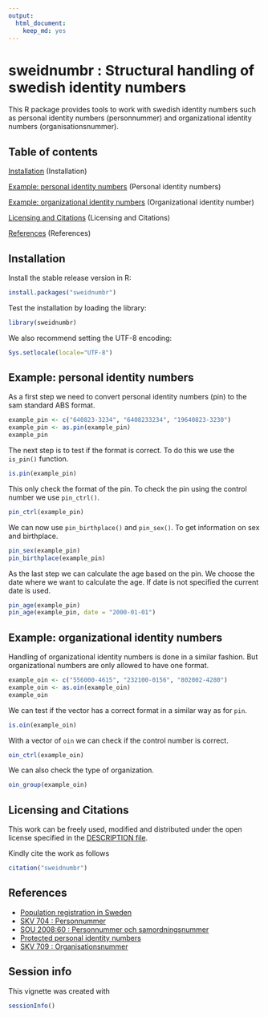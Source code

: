 ```yaml
---
output:
  html_document:
    keep_md: yes
---
```

<!--
%\VignetteEngine{knitr::knitr}
%\VignetteIndexEntry{sweidnumbr}
-->

sweidnumbr : Structural handling of swedish identity numbers
===========

This R package provides tools to work with swedish identity numbers such as personal
identity numbers (personnummer) and organizational identity numbers (organisationsnummer).

## Table of contents

[Installation](#installation) (Installation)  

[Example: personal identity numbers](#examplepin) (Personal identity numbers)

[Example: organizational identity numbers](#exampleoin) (Organizational identity number)

[Licensing and Citations](#licens) (Licensing and Citations)

[References](#references) (References)  

## <a name="installation"></a>Installation

Install the stable release version in R:

```r
install.packages("sweidnumbr")
```

Test the installation by loading the library:

```r
library(sweidnumbr)
```

We also recommend setting the UTF-8 encoding:

```r
Sys.setlocale(locale="UTF-8") 
```

## <a name="examplepin"></a>Example: personal identity numbers

As a first step we need to convert personal identity numbers (pin) to the sam standard ABS format.

```r
example_pin <- c("640823-3234", "6408233234", "19640823-3230")
example_pin <- as.pin(example_pin)
example_pin
```

The next step is to test if the format is correct. To do this we use the ```is_pin()``` function.

```r
is.pin(example_pin)
```

This only check the format of the pin. To check the pin using the control number we use ```pin_ctrl()```.

```r
pin_ctrl(example_pin)
```

We can now use ```pin_birthplace()``` and ```pin_sex()```. To get information on sex and birthplace.

```r
pin_sex(example_pin)
pin_birthplace(example_pin)
```

As the last step we can calculate the age based on the pin. We choose the date where we want to calculate the age. If date is not specified the current date is used.

```r
pin_age(example_pin)
pin_age(example_pin, date = "2000-01-01")
```

## <a name="exampleoin"></a>Example: organizational identity numbers

Handling of organizational identity numbers is done in a similar fashion. But organizational numbers are only allowed to have one format.

```r
example_oin <- c("556000-4615", "232100-0156", "802002-4280")
example_oin <- as.oin(example_oin)
example_oin
```

We can test if the vector has a correct format in a similar way as for `pin`.

```r
is.oin(example_oin)
```

With a vector of `oin` we can check if the control number is correct.

```r
oin_ctrl(example_oin)
```

We can also check the type of organization. 

```r
oin_group(example_oin)
```

## <a name="licens"></a>Licensing and Citations

This work can be freely used, modified and distributed under the open license specified in the [DESCRIPTION file](https://github.com/rOpenGov/sweidnumbr/blob/master/DESCRIPTION).

Kindly cite the work as follows

```r
citation("sweidnumbr")
```


## <a name="references"></a>References 

- [Population registration in Sweden](https://www.skatteverket.se/download/18.8dcbbe4142d38302d74be9/1387372677724/717B06.pdf)
- [SKV 704 : Personnummer](https://www.skatteverket.se/download/18.1e6d5f87115319ffba380001857/1285595720207/70408.pdf)
- [SOU 2008:60 : Personnummer och samordningsnummer](http://www.riksdagen.se/sv/Dokument-Lagar/Utredningar/Statens-offentliga-utredningar/Personnummer-och-samordningsnu_GWB360/)
- [Protected personal identity numbers](https://www.skatteverket.se/foretagorganisationer/myndigheter/aviseringavbefolkningsuppgifternavet/skyddadepersonuppgifter.4.18e1b10334ebe8bc80001399.html)
- [SKV 709 : Organisationsnummer](http://www.skatteverket.se/download/18.70ac421612e2a997f85800040284/1359707510840/70909.pdf)

## Session info

This vignette was created with

```r
sessionInfo()
```
